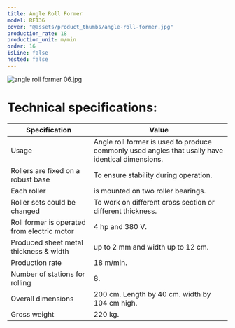 ```yaml
---
title: Angle Roll Former
model: RF136
cover: "@assets/product_thumbs/angle-roll-former.jpg"
production_rate: 18
production_unit: m/min
order: 16
isLine: false
nested: false
---
```



<ProductTabs />

![angle roll former 06.jpg](@assets/article_images/angle-roll-former/angle-roll-former-06.jpg)

# **Technical specifications:**

| Specification                               | Value                                                                                            |
| ------------------------------------------- | ------------------------------------------------------------------------------------------------ |
| Usage                                       | Angle roll former is used to produce commonly used angles that usally have identical dimensions. |
| Rollers are fixed on a robust base          | To ensure stability during operation.                                                            |
| Each roller                                 | is mounted on two roller bearings.                                                               |
| Roller sets could be changed                | To work on different cross section or different thickness.                                       |
| Roll former is operated from electric motor | 4 hp and 380 V.                                                                                  |
| Produced sheet metal thickness & width      | up to 2 mm and width up to 12 cm.                                                                |
| Production rate                             | 18 m/min.                                                                                        |
| Number of stations for rolling              | 8.                                                                                               |
| Overall dimensions                          | 200 cm. Length by 40 cm. width by 104 cm high.                                                   |
| Gross weight                                | 220 kg.                                                                                          |
